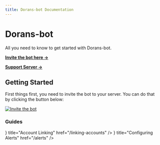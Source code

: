 ```yaml
---
title: Dorans-bot Documentation
---
```



# Dorans-bot

All you need to know to get started with Dorans-bot.

[**Invite the bot here →**](https://dorans.bot/invite)

[**Support Server →**](https://discord.gg/doransbot)

## Getting Started

First things first, you need to invite the bot to your server. You can do that by clicking the button below:

[![Invite the bot](https://img.shields.io/badge/Invite%20the%20bot-7289DA?style=for-the-badge&logo=discord&logoColor=white)](https://dorans.bot/invite)


### Guides 

<Cards>
 <Cards.Card
 icon={<User/>}
 title="Account Linking"
 href="/linking-accounts"
 />
 <Cards.Card
 icon={<Bell/>}
 title="Configuring Alerts"
 href="/alerts"
 />
 </Cards>